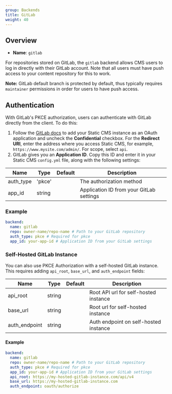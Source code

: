 ```yaml
---
group: Backends
title: GitLab
weight: 40
---
```


## Overview

- **Name**: `gitlab`

For repositories stored on GitLab, the `gitlab` backend allows CMS users to log in directly with their GitLab account. Note that all users must have push access to your content repository for this to work.

**Note:** GitLab default branch is protected by default, thus typically requires `maintainer` permissions in order for users to have push access.

## Authentication

With GitLab's PKCE authorization, users can authenticate with GitLab directly from the client. To do this:

1. Follow the [GitLab docs](https://docs.gitlab.com/ee/integration/oauth_provider.html#adding-an-application-through-the-profile) to add your Static CMS instance as an OAuth application and uncheck the **Confidential** checkbox. For the **Redirect URI**, enter the address where you access Static CMS, for example, `https://www.mysite.com/admin/`. For scope, select `api`.
2. GitLab gives you an **Application ID**. Copy this ID and enter it in your Static CMS `config.yml` file, along with the following settings:

| Name      | Type   | Default | Description                              |
| --------- | ------ | ------- | ---------------------------------------- |
| auth_type | 'pkce' |         | The authorization method                 |
| app_id    | string |         | Application ID from your GitLab settings |

### Example

```yaml
backend:
  name: gitlab
  repo: owner-name/repo-name # Path to your GitLab repository
  auth_type: pkce # Required for pkce
  app_id: your-app-id # Application ID from your GitLab settings
```

### Self-Hosted GitLab Instance

You can also use PKCE Authorization with a self-hosted GitLab instance. This requires adding `api_root`, `base_url`, and `auth_endpoint` fields:

| Name          | Type   | Default | Description                           |
| ------------- | ------ | ------- | ------------------------------------- |
| api_root      | string |         | Root API url for self-hosted instance |
| base_url      | string |         | Root url for self-hosted instance     |
| auth_endpoint | string |         | Auth endpoint on self-hosted instance |

#### Example

```yaml
backend:
  name: gitlab
  repo: owner-name/repo-name # Path to your GitLab repository
  auth_type: pkce # Required for pkce
  app_id: your-app-id # Application ID from your GitLab settings
  api_root: https://my-hosted-gitlab-instance.com/api/v4
  base_url: https://my-hosted-gitlab-instance.com
  auth_endpoint: oauth/authorize
```
